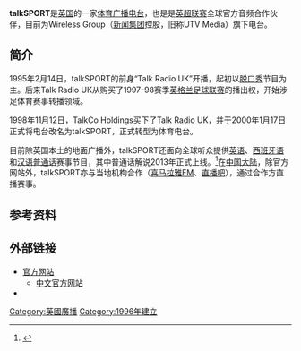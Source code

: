 {{Multiple issues|
{{Expand language|1=en|time=2020-10-05T03:44:31+00:00}}
{{Refimprove|time=2020-10-05T03:44:31+00:00}}
}}
{{lowercase}}
{{广播电台
| 電臺名稱        = talkSPORT
| 英文名稱        = 
| 原文名称        = 
| 電臺圖片檔案    = 
| 電臺圖片尺寸    = 200px
| 電臺圖片名稱    =
| 通称        = 
| 缩写        = 
| 所屬國家        = {{GBR}}
| 所屬國家或地區  = 
| 總部所在        = {{GBR}}伦敦
| 播放地區        = 全球
| 開播日期      = 1995年2月14日
| 停播日期       = 
| 電臺呼號        = 
| 类型        = 体育
| 宗教        = 
| 主要语言        = [[英语|英语]]、[[西班牙语|西班牙语]]、[[汉语普通话|汉语普通话]]
| 使用频段        = [[调幅广播|AM]]、[[DAB|DAB]]、[[有线电视|有线电视]]、[[卫星电视|卫星电视]]、[[地面电视|地面电视]]、[[互联网|互联网]]
| 電臺口號        =
| 隶属            = 
| 擁有者          = Wireless Group
| 持股者          =
| 董事长          =  
| 前電臺名稱      = Talk Radio
| 被取代名稱      = 
| 前電臺呼號      = 
| 被取代呼號      = 
| 集團同類頻道    = 
| 重播服務電臺    = 
| 電臺官方網站    = https://talksport.com/
| 備註            = 
| 無線廣播收聽地區01= 调幅广播（英国）
| 無線廣播頻道數01= 1053、1071、1089、1107kHz
| 無線廣播收聽地區02= DAB数字广播（英国）
| 無線廣播頻道數02= 随地区而变
| 數位電視供應商01= Freeview
| 數位電視頻道數01= 723频道
| 衛星電視供應商01= Sky
| 衛星電視頻道數01= 0108频道
| 有線電視供應商01= Virgin Media
| 有線電視頻道數01= 927频道
| 收听时间01= 
| 收听频率01= 
| 衛星廣播供應商01= 
| 衛星廣播頻道數01= 
| 線上收聽網站01  = 官方网站
| 線上收聽網址01  = [https://talksport.com/radioplayer/live/index.html Listen Live]
}}
'''talkSPORT'''是[[英国|英国]]的一家[[体育|体育]][[广播电台|广播电台]]，也是是[[英超联赛|英超联赛]]全球官方音频合作伙伴，目前为Wireless Group（[[新闻集团|新闻集团]]控股，旧称UTV Media）旗下电台。

==简介==
1995年2月14日，talkSPORT的前身“Talk Radio UK”开播，起初以[[脱口秀|脱口秀]]节目为主。后来Talk Radio UK从{{le|BBC Radio 5 Live|BBC Radio 5 Live}}购买了1997-98赛季[[英格兰足球联赛|英格兰足球联赛]]的播出权，开始涉足体育赛事转播领域。

1998年11月12日，TalkCo Holdings买下了Talk Radio UK，并于2000年1月17日正式将电台改名为talkSPORT，正式转型为体育电台。

目前除英国本土的地面广播外，talkSPORT还面向全球听众提供[[英语|英语]]、[[西班牙语|西班牙语]]和[[汉语普通话|汉语普通话]]赛事节目，其中普通话解说2013年正式上线。<ref>{{cite news |title=全球最大体育电台推中文解说 TalkSport登陆中国 |url=http://sports.iqilu.com/guojizuqiu/20130418/1507372.shtml |accessdate=2020-10-05 |website=齐鲁网 |publisher=网易 |date=2013-04-18 |language=zh-hans |archive-date=2020-10-09 |archive-url=https://web.archive.org/web/20201009030347/http://sports.iqilu.com/guojizuqiu/20130418/1507372.shtml |dead-url=no }}</ref>在[[中国大陆|中国大陆]]，除官方网站外，talkSPORT亦与当地机构合作（[[喜马拉雅FM|喜马拉雅FM]]、[[直播吧|直播吧]]），通过合作方直播赛事。

==参考资料==
{{reflist}}

==外部链接==
*[https://talksport.com/ 官方网站]{{Wayback|url=https://talksport.com/ |date=20190910075220 }}{{en}}
**[https://talksport.com/zh/ 中文官方网站]{{Wayback|url=https://talksport.com/zh/ |date=20201011124535 }}{{zh-hans}}
*{{sinaweibo|talksport|talkSPORT体育广播电台}}


[[Category:英國廣播|Category:英國廣播]]
[[Category:1996年建立|Category:1996年建立]]